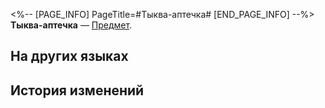 <%-- [PAGE_INFO]
PageTitle=#Тыква-аптечка#
[END_PAGE_INFO] --%>
{{Предмет Инфобокс
|id          = 292005
|Изображение = Предмет Тыква-аптечка.png
|Тип         = 
|Инвентарь   = 
|Редкость    = 4
|Эффект      = 
|Описание    = Несмотря на слово «аптечка» в названии, в этой тыкве чаще всего хранятся конфеты, а иногда даже и Радость небожителя.
}}
{{Описание|''«Лечебный эффект? Ха-ха-ха, несчастье - худшее из невзгод!»''}}
'''Тыква-аптечка''' — [[Предмет]].

==На других языках==
{{На других языках
|en   = Medicine Gourd
|zhs  = 药葫芦
|zht  = 藥葫蘆
|ja   = 薬入れの瓢箪
|ko   = 약 호리병
|es   = Calabaza medicinal
|fr   = Gourde médicale
|ru   = Тыква-аптечка
|th   = ยาน้ำเต้า
|vi   = Hồ Lô Thuốc
|de   = Medizinkürbis
|id   = Botol Labu Obat
|pt   = Cabaça Medicinal
}}

==История изменений==
{{История изменений|3.5}}